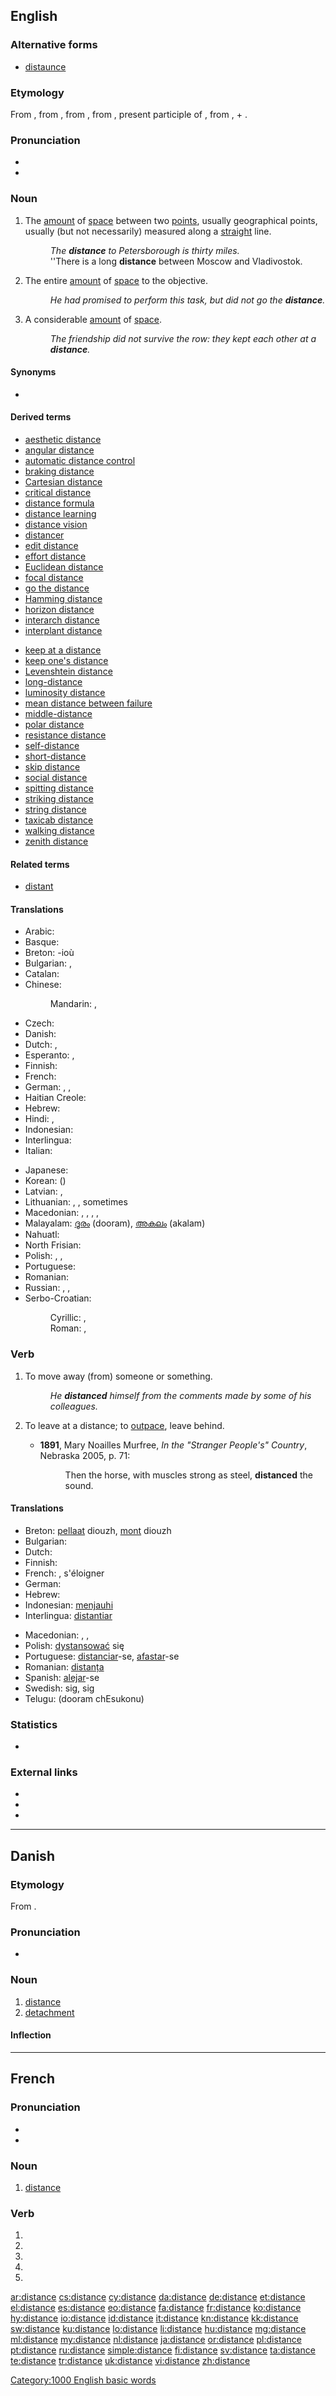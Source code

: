==English==
{{wikipedia|distance}}

===Alternative forms===
* [[distaunce]]

===Etymology===
From {{etyl|enm}}, from {{etyl|fro}}, from {{etyl|la}} {{term|lang=la|distantia||distance, remoteneness, difference}}, from {{term|lang=la|distans}}, present participle of {{term|lang=la|distare||to stand apart, be separate, distant, or different}}, from {{term|di-}}, {{term|dis-||apart}} + {{term|lang=la|stare||to stand}}.

===Pronunciation===
* {{IPA|/ˈdɪstəns/}}
* {{audio|en-us-distance.ogg|Audio (US)}}

===Noun===
{{en-noun|s|-}}

# {{countable}} The [[amount]] of [[space]] between two [[point]]s, usually geographical points, usually (but not necessarily) measured along a [[straight]] line.
#: ''The '''distance''' to Petersborough is thirty miles.''
#: ''There is a long '''distance''' between Moscow and Vladivostok.
# {{context|uncountable|figuratively}} The entire [[amount]] of [[space]] to the objective.
#: ''He had promised to perform this task, but did not go the '''distance'''.''
# {{context|uncountable|figuratively}} A considerable [[amount]] of [[space]].
#: ''The friendship did not survive the row: they kept each other at a '''distance'''.''

====Synonyms====
* {{l|en|farness}}

====Derived terms====
{{rel-top|Terms derived from ''distance''}}
* [[aesthetic distance]]
* [[angular distance]]
* [[automatic distance control]]
* [[braking distance]]
* [[Cartesian distance]]
* [[critical distance]]
* [[distance formula]]
* [[distance learning]]
* [[distance vision]]
* [[distancer]]
* [[edit distance]]
* [[effort distance]]
* [[Euclidean distance]]
* [[focal distance]]
* [[go the distance]]
* [[Hamming distance]]
* [[horizon distance]]
* [[interarch distance]]
* [[interplant distance]]
{{rel-mid}}
* [[keep at a distance]]
* [[keep one's distance]]
* [[Levenshtein distance]]
* [[long-distance]]
* [[luminosity distance]]
* [[mean distance between failure]]
* [[middle-distance]]
* [[polar distance]]
* [[resistance distance]]
* [[self-distance]]
* [[short-distance]]
* [[skip distance]]
* [[social distance]]
* [[spitting distance]]
* [[striking distance]]
* [[string distance]]
* [[taxicab distance]]
* [[walking distance]]
* [[zenith distance]]
{{rel-bottom}}

====Related terms====
* [[distant]]

====Translations====
{{trans-top|amount of space between two points}}
* Arabic: {{t-|ar|مسافة|f|tr=masāfa}}
* Basque: {{t-|eu|distantzia}}
* Breton: {{t+|br|pellder|m|xs=Breton}} -ioù {{p}}
* Bulgarian: {{t+|bg|разстояние|n|tr=razstojánie}}, {{t+|bg|дистанция|f|tr=distáncija|sc=Cyrl}}
* Catalan: {{t+|ca|distància}}
* Chinese:
*: Mandarin: {{t|zh|距離|sc=Hani}}, {{t|zh|距离|tr=jùlí|sc=Hani}}
* Czech: {{t+|cs|vzdálenost|f}}
* Danish: {{t+|da|afstand|c}}
* Dutch: {{t+|nl|afstand|m}}, {{t+|nl|eind|n}}
* Esperanto: {{t-|eo|distanco|xs=Esperanto}},  {{t-|eo|malproksimo|xs=Esperanto}}
* Finnish: {{t+|fi|etäisyys}}
* French: {{t+|fr|distance|f}}
* German: {{t+|de|Distanz|f}}, {{t+|de|Entfernung|f}}, {{t+|de|Abstand|m}}
* Haitian Creole: {{tø|ht|distans}}
* Hebrew: {{t-|he|מרחק|m|tr=merkhák}}
* Hindi: {{t+|hi|दूरी|f|tr=dūrī|sc=Deva}}, {{t-|hi|फ़ासला|m|tr=fāslā|sc=Deva}}
* Indonesian: {{t+|id|jarak|xs=Indonesian}}
* Interlingua: {{t-|ia|distantia|xs=Interlingua}}
* Italian: {{t+|it|distanza|f}}
{{trans-mid}}
* Japanese: {{t+|ja|距離|tr=きょり, kyori|sc=Jpan}}
* Korean: {{t+|ko|거리|tr=geori|sc=Hang}} ({{t+|ko|距離|sc=Kore}})
* Latvian: {{t-|lv|attālums|m}}, {{t-|lv|atstatums|m}}
* Lithuanian: {{t-|lt|nuotolis|m|xs=Lithuanian}}, {{t-|lt|atstumas|m|xs=Lithuanian}}, sometimes {{t-|lt|distancija|f|xs=Lithuanian}}
* Macedonian: {{t-|mk|растојание|n|tr=rastojánie}},  {{t-|mk|далечина|f|tr=daléčina}}, {{t-|mk|оддалеченост|f|tr=oddaléčenost}}, {{t-|mk|раздалеченост|f|tr=razdaléčenost}},
* Malayalam: [[ദൂരം]] (dooram), [[അകലം]] (akalam)
* Nahuatl: {{t-|nah|kalkayotl}}
* North Frisian: {{tø|frr|fiirense|f}}
* Polish: {{t+|pl|odległość|f}}, {{t+|pl|droga|f}}, {{t+|pl|dystans|m}}
* Portuguese: {{t+|pt|distância|f}}
* Romanian: {{t-|ro|distanță|f}}
* Russian: {{t+|ru|расстояние|n|tr=rasstojánije|sc=Cyrl}}, {{t+|ru|дистанция|f|tr=distáncija|sc=Cyrl}}, {{t-|ru|отдалённость|f|tr=otdaljónnostʹ|sc=Cyrl}}
* Serbo-Croatian:
*: Cyrillic: {{t-|sh|удаљеност|f|alt=у̀да̄љено̄ст}}, {{t-|sh|даљина|f|alt=даљѝна}}
*: Roman: {{t-|sh|udaljenost|f}}, {{t-|sh|daljina|f|alt=daljìna}}
{{trans-bottom}}

===Verb===
{{en-verb|distances|distancing|distanced}}

# {{transitive}} To move away (from) someone or something.
#: ''He '''distanced''' himself from the comments made by some of his colleagues.''
# {{transitive}} To leave at a distance; to [[outpace]], leave behind.
#* '''1891''', Mary Noailles Murfree, ''In the "Stranger People's" Country'', Nebraska 2005, p. 71:
#*: Then the horse, with muscles strong as steel, '''distanced''' the sound.

====Translations====
{{trans-top|move away}}
* Breton: [[pellaat]] diouzh, [[mont]] diouzh
* Bulgarian: {{t-|bg|дистанцирам се}}
* Dutch: {{t+|nl|verwijderen}}
* Finnish: {{t-|fi|etäännyttää}}
* French: {{t+|fr|éloigner}}, s'éloigner
* German: {{t+|de|entfernen}}
* Hebrew: {{t-|he|התרחק|tr=hitrakhék}}
* Indonesian: [[menjauhi]]
* Interlingua: [[distantiar]]
{{trans-mid}}
* Macedonian: {{t-|mk|се оддалечува|tr=se oddaléčuva}},  {{t-|mk|се раздалечува|tr=se razdaléčuva}},  {{t-|mk|се дистанцира|tr=se distancíra}}
* Polish: [[dystansować]] się
* Portuguese: [[distanciar]]-se, [[afastar]]-se
* Romanian: [[distanța]]
* Spanish: [[alejar]]-se
* Swedish: {{t+|sv|distansera}} sig, {{t+|sv|avlägsna}} sig
* Telugu: {{t-|te|దూరం చేసుకొను}} (dooram chEsukonu)
{{trans-bottom}}

===Statistics===
* {{rank|try|loved|deal|625|distance|thinking|beginning|unless}}

===External links===
* {{R:Webster 1913}}
* {{R:Century 1911}}
* {{R:OneLook}}

[[Category:1000 English basic words]]

----

==Danish==

===Etymology===
From {{etyl|fr|da}} {{term|distance|lang=da}}.

===Pronunciation===
* {{IPA|/distanɡsə/|[d̥iˈsd̥ɑŋsə]|lang=da}}

===Noun===
{{da-noun|n|r}}

# [[distance#English|distance]]
# [[detachment]]

====Inflection====
{{da-noun-infl|n|r}}

----

==French==

===Pronunciation===
* {{audio|Fr-distance.ogg|audio}}
* {{IPA|/disˈtɔ̃s(ə)/|lang=fr}}

===Noun===
{{fr-noun|f}}

# [[#English|distance]]

===Verb===
{{fr-verb form}}

# {{conjugation of|distancer||1|s|pres|ind|lang=fr}}
# {{conjugation of|distancer||3|s|pres|ind|lang=fr}}
# {{conjugation of|distancer||1|s|pres|sub|lang=fr}}
# {{conjugation of|distancer||1|s|pres|sub|lang=fr}}
# {{conjugation of|distancer||2|s|imp|lang=fr}}

[[ar:distance]]
[[cs:distance]]
[[cy:distance]]
[[da:distance]]
[[de:distance]]
[[et:distance]]
[[el:distance]]
[[es:distance]]
[[eo:distance]]
[[fa:distance]]
[[fr:distance]]
[[ko:distance]]
[[hy:distance]]
[[io:distance]]
[[id:distance]]
[[it:distance]]
[[kn:distance]]
[[kk:distance]]
[[sw:distance]]
[[ku:distance]]
[[lo:distance]]
[[li:distance]]
[[hu:distance]]
[[mg:distance]]
[[ml:distance]]
[[my:distance]]
[[nl:distance]]
[[ja:distance]]
[[or:distance]]
[[pl:distance]]
[[pt:distance]]
[[ru:distance]]
[[simple:distance]]
[[fi:distance]]
[[sv:distance]]
[[ta:distance]]
[[te:distance]]
[[tr:distance]]
[[uk:distance]]
[[vi:distance]]
[[zh:distance]]